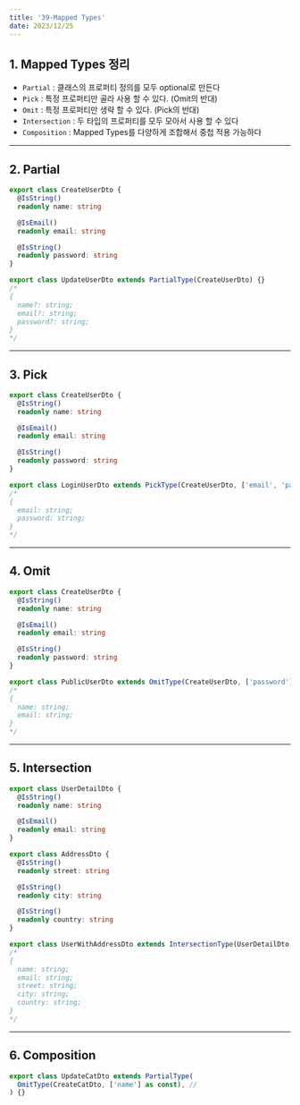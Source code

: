 ```yaml
---
title: '39-Mapped Types'
date: 2023/12/25
---
```


## 1. Mapped Types 정리

- `Partial` : 클래스의 프로퍼티 정의를 모두 optional로 만든다
- `Pick` : 특정 프로퍼티만 골라 사용 할 수 있다. (Omit의 반대)
- `Omit` : 특정 프로퍼티만 생략 할 수 있다. (Pick의 반대)
- `Intersection` : 두 타입의 프로퍼티를 모두 모아서 사용 할 수 있다
- `Composition` : Mapped Types를 다양하게 조합해서 중첩 적용 가능하다

---

## 2. Partial

```ts
export class CreateUserDto {
  @IsString()
  readonly name: string

  @IsEmail()
  readonly email: string

  @IsString()
  readonly password: string
}
```

```ts
export class UpdateUserDto extends PartialType(CreateUserDto) {}
/*
{
  name?: string;
  email?: string;
  password?: string;
}
*/
```

---

## 3. Pick

```ts
export class CreateUserDto {
  @IsString()
  readonly name: string

  @IsEmail()
  readonly email: string

  @IsString()
  readonly password: string
}
```

```ts
export class LoginUserDto extends PickType(CreateUserDto, ['email', 'password'] as const) {}
/*
{
  email: string;
  password: string;
}
*/
```

---

## 4. Omit

```ts
export class CreateUserDto {
  @IsString()
  readonly name: string

  @IsEmail()
  readonly email: string

  @IsString()
  readonly password: string
}
```

```ts
export class PublicUserDto extends OmitType(CreateUserDto, ['password'] as const) {}
/*
{
  name: string;
  email: string;
}
*/
```

---

## 5. Intersection

```ts
export class UserDetailDto {
  @IsString()
  readonly name: string

  @IsEmail()
  readonly email: string
}

export class AddressDto {
  @IsString()
  readonly street: string

  @IsString()
  readonly city: string

  @IsString()
  readonly country: string
}
```

```ts
export class UserWithAddressDto extends IntersectionType(UserDetailDto, AddressDto) {}
/*
{
  name: string;
  email: string;
  street: string;
  city: string;
  country: string;
}
*/
```

---

## 6. Composition

```ts
export class UpdateCatDto extends PartialType(
  OmitType(CreateCatDto, ['name'] as const), //
) {}
```

